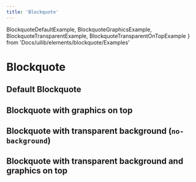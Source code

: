 ```yaml
---
title: 'Blockquote'
---
```


BlockquoteDefaultExample,
BlockquoteGraphicsExample,
BlockquoteTransparentExample,
BlockquoteTransparentOnTopExample
} from 'Docs/uilib/elements/blockquote/Examples'

# Blockquote

## Default Blockquote

<BlockquoteDefaultExample />

## Blockquote with graphics on top

<BlockquoteGraphicsExample />

## Blockquote with transparent background (`no-background`)

<BlockquoteTransparentExample />

## Blockquote with transparent background and graphics on top

<BlockquoteTransparentOnTopExample />
